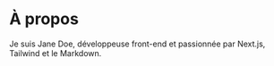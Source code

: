 # À propos

Je suis Jane Doe, développeuse front-end et passionnée par Next.js, Tailwind et le Markdown.
